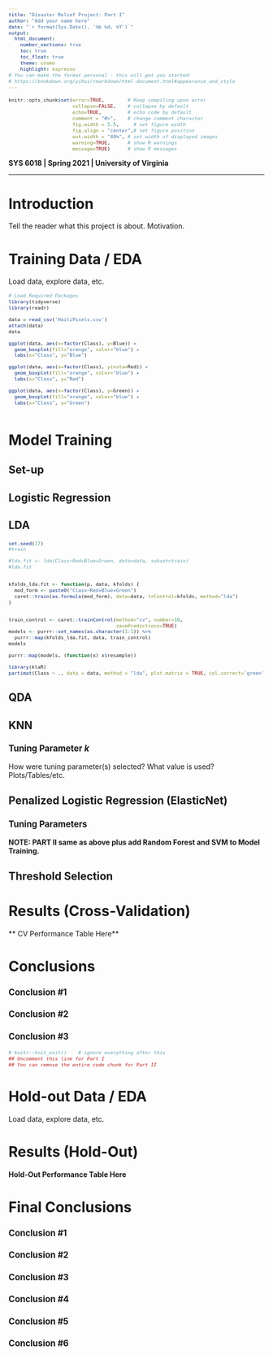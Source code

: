 ```yaml
---
title: "Disaster Relief Project: Part I"
author: "Add your name here"
date: "`r format(Sys.Date(), '%b %d, %Y')`"
output:
  html_document:
    number_sections: true    
    toc: true
    toc_float: true
    theme: cosmo
    highlight: espresso    
# You can make the format personal - this will get you started:  
# https://bookdown.org/yihui/rmarkdown/html-document.html#appearance_and_style    
---
```


<!--- Below are global settings for knitr. You can override any of them by adding the changes to individual chunks --->

```r
knitr::opts_chunk$set(error=TRUE,        # Keep compiling upon error
                      collapse=FALSE,    # collapse by default
                      echo=TRUE,         # echo code by default
                      comment = "#>",    # change comment character
                      fig.width = 5.5,     # set figure width
                      fig.align = "center",# set figure position
                      out.width = "49%", # set width of displayed images
                      warning=TRUE,      # show R warnings
                      message=TRUE)      # show R messages
```

<!--- Change font sizes (or other css modifications) --->
<style>
h1.title {
  font-size: 2.2em; /* Title font size */
}
h1 {
  font-size: 2em;   /* Header 1 font size */
}
h2 {
  font-size: 1.5em;
}
h3 { 
  font-size: 1.2em;
}
pre {
  font-size: 0.8em;  /* Code and R output font size */
}
</style>



**SYS 6018 | Spring 2021 | University of Virginia **

*******************************************

# Introduction 

Tell the reader what this project is about. Motivation. 

# Training Data / EDA

Load data, explore data, etc. 

```r
# Load Required Packages
library(tidyverse)
library(readr)

data = read_csv('HaitiPixels.csv')
attach(data)
data

ggplot(data, aes(x=factor(Class), y=Blue)) + 
  geom_boxplot(fill="orange", color="blue") + 
  labs(x="Class", y="Blue")

ggplot(data, aes(x=factor(Class), yinsta=Red)) + 
  geom_boxplot(fill="orange", color="blue") + 
  labs(x="Class", y="Red")

ggplot(data, aes(x=factor(Class), y=Green)) + 
  geom_boxplot(fill="orange", color="blue") + 
  labs(x="Class", y="Green")



```


# Model Training

## Set-up 




## Logistic Regression





## LDA

```r
set.seed(17)
#train

#lda.fit <- lda(Class~Red+Blue+Green, data=data, subset=train)
#lda.fit


kfolds_lda.fit <- function(p, data, kfolds) {
  mod_form <- paste0("Class~Red+Blue+Green")        
  caret::train(as.formula(mod_form), data=data, trControl=kfolds, method="lda")
}


train_control <- caret::trainControl(method="cv", number=10, 
                                     savePredictions=TRUE)
models <- purrr::set_names(as.character(1:1)) %>% 
  purrr::map(kfolds_lda.fit, data, train_control)
models

purrr::map(models, (function(x) x$resample))

library(klaR)
partimat(Class ~ ., data = data, method = "lda", plot.matrix = TRUE, col.correct='green', col.wrong='red')


```






## QDA

## KNN

### Tuning Parameter $k$

How were tuning parameter(s) selected? What value is used? Plots/Tables/etc.

## Penalized Logistic Regression (ElasticNet)

### Tuning Parameters

**NOTE: PART II same as above plus add Random Forest and SVM to Model Training.**

## Threshold Selection


# Results (Cross-Validation)

** CV Performance Table Here**


# Conclusions

### Conclusion \#1 

### Conclusion \#2

### Conclusion \#3


```r
# knitr::knit_exit()    # ignore everything after this
## Uncomment this line for Part I
## You can remove the entire code chunk for Part II
```


# Hold-out Data / EDA

Load data, explore data, etc. 


# Results (Hold-Out)

**Hold-Out Performance Table Here**


# Final Conclusions

### Conclusion \#1 

### Conclusion \#2

### Conclusion \#3

### Conclusion \#4 

### Conclusion \#5

### Conclusion \#6

